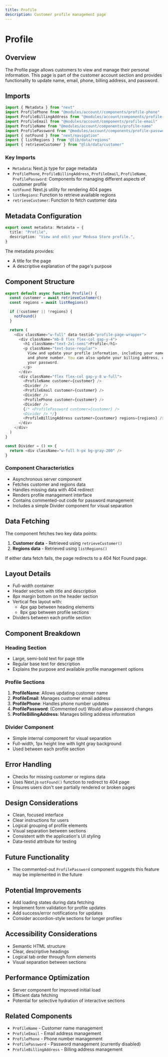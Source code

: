 ```yaml
---
title: Profile
description: Customer profile management page
---
```


# Profile

## Overview

The Profile page allows customers to view and manage their personal information. This page is part of the customer account section and provides functionality to update name, email, phone, billing address, and password.

## Imports

```typescript copy
import { Metadata } from "next"
import ProfilePhone from "@modules/account//components/profile-phone"
import ProfileBillingAddress from "@modules/account/components/profile-billing-address"
import ProfileEmail from "@modules/account/components/profile-email"
import ProfileName from "@modules/account/components/profile-name"
import ProfilePassword from "@modules/account/components/profile-password"
import { notFound } from "next/navigation"
import { listRegions } from "@lib/data/regions"
import { retrieveCustomer } from "@lib/data/customer"
```

### Key Imports
- `Metadata`: Next.js type for page metadata
- `ProfilePhone`, `ProfileBillingAddress`, `ProfileEmail`, `ProfileName`, `ProfilePassword`: Components for managing different aspects of customer profile
- `notFound`: Next.js utility for rendering 404 pages
- `listRegions`: Function to retrieve available regions
- `retrieveCustomer`: Function to fetch customer data

## Metadata Configuration

```typescript copy
export const metadata: Metadata = {
  title: "Profile",
  description: "View and edit your Medusa Store profile.",
}
```

The metadata provides:
- A title for the page
- A descriptive explanation of the page's purpose

## Component Structure

```typescript copy
export default async function Profile() {
  const customer = await retrieveCustomer()
  const regions = await listRegions()

  if (!customer || !regions) {
    notFound()
  }

  return (
    <div className="w-full" data-testid="profile-page-wrapper">
      <div className="mb-8 flex flex-col gap-y-4">
        <h1 className="text-2xl-semi">Profile</h1>
        <p className="text-base-regular">
          View and update your profile information, including your name, email,
          and phone number. You can also update your billing address, or change
          your password.
        </p>
      </div>
      <div className="flex flex-col gap-y-8 w-full">
        <ProfileName customer={customer} />
        <Divider />
        <ProfileEmail customer={customer} />
        <Divider />
        <ProfilePhone customer={customer} />
        <Divider />
        {/* <ProfilePassword customer={customer} />
        <Divider /> */}
        <ProfileBillingAddress customer={customer} regions={regions} />
      </div>
    </div>
  )
}

const Divider = () => {
  return <div className="w-full h-px bg-gray-200" />
}
```

### Component Characteristics
- Asynchronous server component
- Fetches customer and regions data
- Handles missing data with 404 redirect
- Renders profile management interface
- Contains commented-out code for password management
- Includes a simple Divider component for visual separation

## Data Fetching

The component fetches two key data points:
1. **Customer data** - Retrieved using `retrieveCustomer()`
2. **Regions data** - Retrieved using `listRegions()`

If either data fetch fails, the page redirects to a 404 Not Found page.

## Layout Details
- Full-width container
- Header section with title and description
- 8px margin bottom on the header section
- Vertical flex layout with:
  - 4px gap between heading elements
  - 8px gap between profile sections
- Dividers between each profile section

## Component Breakdown

### Heading Section
- Large, semi-bold text for page title
- Regular base text for description
- Explains the purpose and available profile management options

### Profile Sections
1. **ProfileName**: Allows updating customer name
2. **ProfileEmail**: Manages customer email address
3. **ProfilePhone**: Handles phone number updates
4. **ProfilePassword**: (Commented out) Would allow password changes
5. **ProfileBillingAddress**: Manages billing address information

### Divider Component
- Simple internal component for visual separation
- Full-width, 1px height line with light gray background
- Used between each profile section

## Error Handling
- Checks for missing customer or regions data
- Uses Next.js `notFound()` function to redirect to 404 page
- Ensures users don't see partially rendered or broken pages

## Design Considerations
- Clean, focused interface
- Clear instructions for users
- Logical grouping of profile elements
- Visual separation between sections
- Consistent with the application's UI styling
- Data-testid attribute for testing

## Future Functionality
- The commented-out `ProfilePassword` component suggests this feature may be implemented in the future

## Potential Improvements
- Add loading states during data fetching
- Implement form validation for profile updates
- Add success/error notifications for updates
- Consider accordion-style sections for longer profiles

## Accessibility Considerations
- Semantic HTML structure
- Clear, descriptive headings
- Logical tab order through form elements
- Visual separation between sections

## Performance Optimization
- Server component for improved initial load
- Efficient data fetching
- Potential for selective hydration of interactive sections

## Related Components
- `ProfileName` - Customer name management
- `ProfileEmail` - Email address management
- `ProfilePhone` - Phone number management
- `ProfilePassword` - Password management (currently disabled)
- `ProfileBillingAddress` - Billing address management
